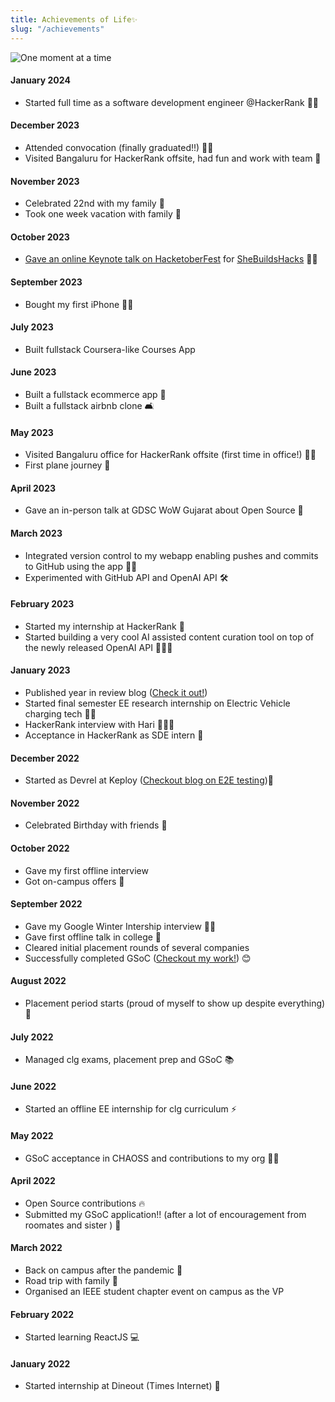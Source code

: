 ```yaml
---
title: Achievements of Life✨
slug: "/achievements"
---
```

![One moment at a time](https://images.unsplash.com/photo-1546678076-c0012adfcdd9?w=900&auto=format&fit=crop&q=60&ixlib=rb-4.0.3&ixid=M3wxMjA3fDB8MHxjb2xsZWN0aW9uLXBhZ2V8M3x0UXRWUEI2V3J1VXx8ZW58MHx8fHx8)

#### January 2024
- Started full time as a software development engineer @HackerRank 👩‍💻

#### December 2023
- Attended convocation (finally graduated!!) 👩‍🎓
- Visited Bangaluru for HackerRank offsite, had fun and work with team 🤩
#### November 2023
- Celebrated 22nd with my family 🎁
- Took one week vacation with family 💫
#### October 2023
- [Gave an online Keynote talk on HacketoberFest](https://www.youtube.com/watch?v=Nw8n_BHiuCw&list=PLKKVVKEdQLPpSczoCBHIe3YkAiTLi-gn8&index=1&t=641s) for [SheBuildsHacks](https://www.shebuilds.tech) 🎤🎉
#### September 2023
- Bought my first iPhone 🍎📱
#### July 2023
- Built fullstack Coursera-like Courses App
#### June 2023
- Built a fullstack ecommerce app 🛒
- Built a fullstack airbnb clone 🛋️
#### May 2023
- Visited Bangaluru office for HackerRank offsite (first time in office!) 💚🤩
- First plane journey 🛫
#### April 2023
- Gave an in-person talk at GDSC WoW Gujarat about Open Source 🎤
#### March 2023
- Integrated version control to my webapp enabling pushes and commits to GitHub using the app 👩‍💻
- Experimented with GitHub API and OpenAI API  🛠️
#### February 2023
- Started my internship at HackerRank 🎉
- Started building a very cool AI assisted content curation tool on top of the newly released OpenAI API 🤖👩‍💻
#### January 2023
- Published year in review blog ([Check it out!](https://priyasrivastava.hashnode.dev/from-non-cse-background-to-gsoc-recap-of-2022-devretro))
- Started final semester EE research internship on Electric Vehicle charging tech 🚙🔋
- HackerRank interview with Hari 👩‍💻🙌
- Acceptance in HackerRank as SDE intern 💚
#### December 2022
- Started as Devrel at Keploy ([Checkout blog on E2E testing](https://keploy.hashnode.dev/end-to-end-testing-and-why-do-you-need-it))🚀
#### November 2022
- Celebrated Birthday with friends 🎂
#### October 2022
- Gave my first offline interview
- Got on-campus offers 🥳
#### September 2022
- Gave my Google Winter Intership interview 👩‍💻
- Gave first offline talk in college 🎤
- Cleared initial placement rounds of several companies
- Successfully completed GSoC ([Checkout my work!](https://github.com/Priya730/GSoC22)) 😊
#### August 2022
- Placement period starts (proud of myself to show up despite everything) 🥹
#### July 2022
- Managed clg exams, placement prep and GSoC 📚
#### June 2022
- Started an offline EE internship for clg curriculum ⚡
#### May 2022
- GSoC acceptance in CHAOSS and contributions to my org 🧡🎉
#### April 2022
- Open Source contributions 🔥
- Submitted my GSoC application!! (after a lot of encouragement from roomates and sister ) 🥹
#### March 2022
- Back on campus after the pandemic 🏫
- Road trip with family 🚙
- Organised an IEEE student chapter event on campus as the VP
#### February 2022
- Started learning ReactJS 💻
#### January 2022
- Started internship at Dineout (Times Internet) 🧡